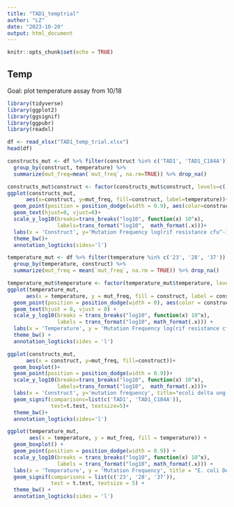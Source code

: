 ```yaml
---
title: "TAD1_temptrial"
author: "LZ"
date: "2023-10-20"
output: html_document
---
```


```r
knitr::opts_chunk$set(echo = TRUE)
```

## Temp

Goal: plot temperature assay from 10/18

```r
library(tidyverse)
library(ggplot2)
library(ggsignif)
library(ggpubr)
library(readxl)
```

```r
df <- read_xlsx("TAD1_temp_trial.xlsx")
head(df)
```

```r
constructs_mut <- df %>% filter(construct %in% c('TAD1', 'TAD1_C184A')) %>%
  group_by(construct, temperature) %>% 
  summarize(mut_freq=mean(`mut_freq`, na.rm=TRUE)) %>% drop_na()

constructs_mut$construct <- factor(constructs_mut$construct, levels=c('TAD1', 'TAD1_C184A'))
ggplot(constructs_mut,
      aes(x=construct, y=mut_freq, fill=construct, label=temperature))+
  geom_point(position = position_dodge(width = 0.9), aes(color=construct))+
  geom_text(hjust=0, vjust=0)+
  scale_y_log10(breaks=trans_breaks("log10", function(x) 10^x),
                labels=trans_format("log10",  math_format(.x)))+
  labs(x = 'Construct', y='Mutation Frequency log(rif resistance cfu^-1)', title="ecoli delta ung all induced")+
  theme_bw()+
  annotation_logticks(sides='l')
```

```r
temperature_mut <- df %>% filter(temperature %in% c('23', '28', '37')) %>%
  group_by(temperature, construct) %>% 
  summarize(mut_freq = mean(`mut_freq`, na.rm = TRUE)) %>% drop_na()

temperature_mut$temperature <- factor(temperature_mut$temperature, levels = c('23', '28', '37'))
ggplot(temperature_mut,
      aes(x = temperature, y = mut_freq, fill = construct, label = construct)) +
  geom_point(position = position_dodge(width = 0), aes(color = construct)) +
  geom_text(hjust = 0, vjust = 0) +
  scale_y_log10(breaks = trans_breaks("log10", function(x) 10^x),
                labels = trans_format("log10", math_format(.x))) +
  labs(x = 'Temperature', y = 'Mutation Frequency log(rif resistance cfu^-1)', title = "E. coli Delta ung all induced") +
  theme_bw() +
  annotation_logticks(sides = 'l')
```

```r
ggplot(constructs_mut,
      aes(x = construct, y=mut_freq, fill=construct))+
  geom_boxplot()+
  geom_point(position = position_dodge(width = 0.9))+
  scale_y_log10(breaks=trans_breaks("log10", function(x) 10^x),
                labels=trans_format("log10",  math_format(.x)))+
  labs(x = 'Construct', y='mutation frequency', title="ecoli delta ung all induced")+
  geom_signif(comparisons=list(c('TAD1', 'TAD1_C184A')), 
              test=t.test, textsize=5)+
  theme_bw()+
  annotation_logticks(sides='l')
```

```r
ggplot(temperature_mut,
       aes(x = temperature, y = mut_freq, fill = temperature)) +
  geom_boxplot() +
  geom_point(position = position_dodge(width = 0.9)) +
  scale_y_log10(breaks = trans_breaks("log10", function(x) 10^x),
                labels = trans_format("log10", math_format(.x))) +
  labs(x = 'Temperature', y = 'Mutation Frequency', title = "E. coli Delta ung all induced") +
  geom_signif(comparisons = list(c('23', '28', '37')),
              test = t.test, textsize = 5) +
  theme_bw() +
  annotation_logticks(sides = 'l')
```